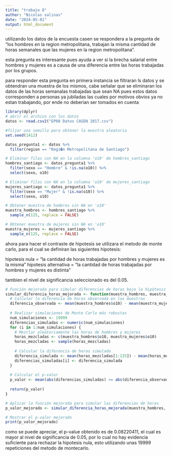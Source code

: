 ```yaml
---
title: "trabajo 8"
author: "Nicolas salinas"
date: "2024-05-01"
output: html_document
---
```


utilizando los datos de la encuesta casen se respondera a la pregunta de  "los hombres en la region metropolitana, trabajan la misma cantidad de horas semanales que las mujeres en la region metropolitana".

esta pregunta es interesante pues ayuda a ver si la brecha salarial entre hombres y mujeres es a causa de una diferencia entre las horas trabajadas por los grupos.

para responder esta pregunta en primera instancia se filtraran ls datos y se obtendran una muestra de los mismos, cabe señalar que se eliminaran los datos de las horas semanalas trabajadas que sean NA pues estos datos corresponden a personas ya jubiladas las cuales por motivos obvios ya no estan trabajando, por ende no deberian ser tomados en cuenta
```r
library(dplyr)
# abrir el archivo con los datos
datos <- read.csv2("EP08 Datos CASEN 2017.csv")
```

```r
#filjar una semilla para obtener la muestra aleatoria
set.seed(1412)

datos_pregunta1 <- datos %>% 
  filter(region == "Regi�n Metropolitana de Santiago")

# Eliminar filas con NA en la columna 'o10' de hombres_santiago
hombres_santiago <- datos_pregunta1 %>% 
  filter(sexo == "Hombre" & !is.na(o10)) %>%
  select(sexo, o10)

# Eliminar filas con NA en la columna 'o10' de mujeres_santiago
mujeres_santiago <- datos_pregunta1 %>% 
  filter(sexo == "Mujer" & !is.na(o10)) %>%
  select(sexo, o10)

# Obtener muestra de hombres sin NA en 'o10'
muestra_hombres <- hombres_santiago %>% 
  sample_n(125, replace = FALSE)

# Obtener muestra de mujeres sin NA en 'o10'
muestra_mujeres <- mujeres_santiago %>% 
  sample_n(125, replace = FALSE)


```

ahora para hacer el contraste de hipotesis se utilizara el metodo de monte carlo, para el cual se definiran las siguientes hipotesis:

hipotesis nula = "la cantidad de horas trabajadas por hombres y mujeres es la misma"
hipotesis alternativa = "la cantidad de horas trabajadas por hombres y mujeres es distinta"

tambien el nivel de significancia seleccionado es del 0.05.

```r
# Función mejorada para simular diferencias de horas bajo la hipótesis nula
simular_diferencia_horas_mejorada <- function(muestra_hombres, muestra_mujeres) {
  # Calcular la diferencia de horas observada en las muestras
  diferencia_observada <- mean(muestra_hombres$o10) - mean(muestra_mujeres$o10)
  
  # Realizar simulaciones de Monte Carlo más robustas
  num_simulaciones <- 19999
  diferencias_simuladas <- numeric(num_simulaciones)
  for (i in 1:num_simulaciones) {
    # Mezclar aleatoriamente las horas de hombres y mujeres
    horas_mezcladas <- c(muestra_hombres$o10, muestra_mujeres$o10)
    horas_mezcladas <- sample(horas_mezcladas)
    
    # Calcular la diferencia de horas simulada
    diferencia_simulada <- mean(horas_mezcladas[1:125]) - mean(horas_mezcladas[126:250])
    diferencias_simuladas[i] <- diferencia_simulada
  }
  
  # Calcular el p-valor
  p_valor <- mean(abs(diferencias_simuladas) >= abs(diferencia_observada), na.rm = TRUE)
  
  return(p_valor)
}

# Aplicar la función mejorada para simular las diferencias de horas
p_valor_mejorado <- simular_diferencia_horas_mejorada(muestra_hombres, muestra_mujeres)

# Mostrar el p-valor mejorado
print(p_valor_mejorado)

```
como se puede apreciar, el p-value obtenido es de 0.08220411, el cual es mayor al nivel de significancia de 0.05, por lo cual no hay evidencia suficiente para rechazar la hipotesis nula, esto utilizando unas 19999 repeticiones del metodo de montecarlo.





